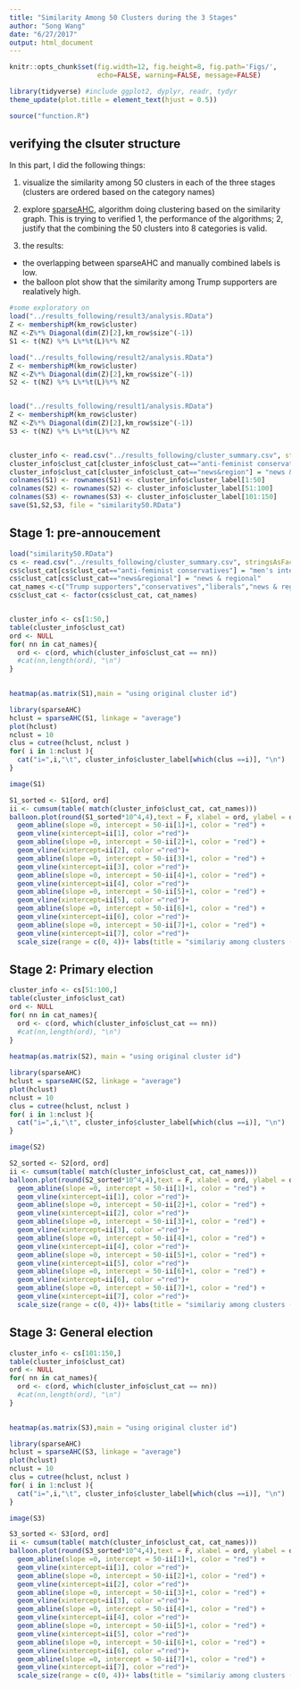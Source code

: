 ```yaml
---
title: "Similarity Among 50 Clusters during the 3 Stages"
author: "Song Wang"
date: "6/27/2017"
output: html_document
---
```



```r
knitr::opts_chunk$set(fig.width=12, fig.height=8, fig.path='Figs/',
                      echo=FALSE, warning=FALSE, message=FALSE)

library(tidyverse) #include ggplot2, dyplyr, readr, tydyr
theme_update(plot.title = element_text(hjust = 0.5))

source("function.R")
```


## verifying the clsuter structure 

In this part, I did the following things:

1. visualize the similarity among 50 clusters in each of the three stages (clusters are ordered based on the category names)

2. explore [sparseAHC](https://github.com/khabbazian/sparseAHC), algorithm doing clustering based on the similarity graph. This is trying to verified 1, the performance of the algorithms; 2, justify that the combining the 50 clusters into 8 categories is valid.

3. the results: 
  + the overlapping between sparseAHC and manually combined labels is low.
  + the balloon plot show that the similarity among Trump supporters are realatively high.
  
  
  

```r
 
#some exploratory on 
load("../results_following/result3/analysis.RData")
Z <- membershipM(km_row$cluster)
NZ <-Z%*% Diagonal(dim(Z)[2],km_row$size^(-1))
S1 <- t(NZ) %*% L%*%t(L)%*% NZ

load("../results_following/result2/analysis.RData")
Z <- membershipM(km_row$cluster)
NZ <-Z%*% Diagonal(dim(Z)[2],km_row$size^(-1))
S2 <- t(NZ) %*% L%*%t(L)%*% NZ


load("../results_following/result1/analysis.RData")
Z <- membershipM(km_row$cluster)
NZ <-Z%*% Diagonal(dim(Z)[2],km_row$size^(-1))
S3 <- t(NZ) %*% L%*%t(L)%*% NZ


cluster_info <- read.csv("../results_following/cluster_summary.csv", stringsAsFactors = F)
cluster_info$clust_cat[cluster_info$clust_cat=="anti-feminist conservatives"] = "men's interests"
cluster_info$clust_cat[cluster_info$clust_cat=="news&region"] = "news & region"
colnames(S1) <- rownames(S1) <- cluster_info$cluster_label[1:50]
colnames(S2) <- rownames(S2) <- cluster_info$cluster_label[51:100]
colnames(S3) <- rownames(S3) <- cluster_info$cluster_label[101:150]
save(S1,S2,S3, file = "similarity50.RData")

```

## Stage 1:  pre-annoucement

```r
load("similarity50.RData")
cs <- read.csv("../results_following/cluster_summary.csv", stringsAsFactors = F)
cs$clust_cat[cs$clust_cat=="anti-feminist conservatives"] = "men's interests"
cs$clust_cat[cs$clust_cat=="news&regional"] = "news & regional"
cat_names <-c("Trump supporters","conservatives","liberals","news & regional","men's interests", "international","non-political", "other countries")
cs$clust_cat <- factor(cs$clust_cat, cat_names)


cluster_info <- cs[1:50,]
table(cluster_info$clust_cat)
ord <- NULL
for( nn in cat_names){
  ord <- c(ord, which(cluster_info$clust_cat == nn))
  #cat(nn,length(ord), "\n")
}

  
heatmap(as.matrix(S1),main = "using original cluster id")

library(sparseAHC)
hclust = sparseAHC(S1, linkage = "average")
plot(hclust)
nclust = 10
clus = cutree(hclust, nclust )
for( i in 1:nclust ){
  cat("i=",i,"\t", cluster_info$cluster_label[which(clus ==i)], "\n")
}

image(S1) 

S1_sorted <- S1[ord, ord]
ii <- cumsum(table( match(cluster_info$clust_cat, cat_names)))
balloon.plot(round(S1_sorted*10^4,4),text = F, xlabel = ord, ylabel = ord)+
  geom_abline(slope =0, intercept = 50-ii[1]+1, color = "red") +
  geom_vline(xintercept=ii[1], color ="red")+
  geom_abline(slope =0, intercept = 50-ii[2]+1, color = "red") +
  geom_vline(xintercept=ii[2], color ="red")+
  geom_abline(slope =0, intercept = 50-ii[3]+1, color = "red") +
  geom_vline(xintercept=ii[3], color ="red")+
  geom_abline(slope =0, intercept = 50-ii[4]+1, color = "red") +
  geom_vline(xintercept=ii[4], color ="red")+
  geom_abline(slope =0, intercept = 50-ii[5]+1, color = "red") +
  geom_vline(xintercept=ii[5], color ="red")+
  geom_abline(slope =0, intercept = 50-ii[6]+1, color = "red") +
  geom_vline(xintercept=ii[6], color ="red")+
  geom_abline(slope =0, intercept = 50-ii[7]+1, color = "red") +
  geom_vline(xintercept=ii[7], color ="red")+
  scale_size(range = c(0, 4))+ labs(title = "similariy among clusters (in 1e-4)")


```

## Stage 2: Primary election

```r
cluster_info <- cs[51:100,]
table(cluster_info$clust_cat)
ord <- NULL
for( nn in cat_names){
  ord <- c(ord, which(cluster_info$clust_cat == nn))
  #cat(nn,length(ord), "\n")
}
  
heatmap(as.matrix(S2), main = "using original cluster id")

library(sparseAHC)
hclust = sparseAHC(S2, linkage = "average")
plot(hclust)
nclust = 10
clus = cutree(hclust, nclust )
for( i in 1:nclust ){
  cat("i=",i,"\t", cluster_info$cluster_label[which(clus ==i)], "\n")
}

image(S2) 

S2_sorted <- S2[ord, ord]
ii <- cumsum(table( match(cluster_info$clust_cat, cat_names)))
balloon.plot(round(S2_sorted*10^4,4),text = F, xlabel = ord, ylabel = ord)+
  geom_abline(slope =0, intercept = 50-ii[1]+1, color = "red") +
  geom_vline(xintercept=ii[1], color ="red")+
  geom_abline(slope =0, intercept = 50-ii[2]+1, color = "red") +
  geom_vline(xintercept=ii[2], color ="red")+
  geom_abline(slope =0, intercept = 50-ii[3]+1, color = "red") +
  geom_vline(xintercept=ii[3], color ="red")+
  geom_abline(slope =0, intercept = 50-ii[4]+1, color = "red") +
  geom_vline(xintercept=ii[4], color ="red")+
  geom_abline(slope =0, intercept = 50-ii[5]+1, color = "red") +
  geom_vline(xintercept=ii[5], color ="red")+
  geom_abline(slope =0, intercept = 50-ii[6]+1, color = "red") +
  geom_vline(xintercept=ii[6], color ="red")+
  geom_abline(slope =0, intercept = 50-ii[7]+1, color = "red") +
  geom_vline(xintercept=ii[7], color ="red")+
  scale_size(range = c(0, 4))+ labs(title = "similariy among clusters (in 1e-4)")

```

## Stage 3: General election

```r
cluster_info <- cs[101:150,]
table(cluster_info$clust_cat)
ord <- NULL
for( nn in cat_names){
  ord <- c(ord, which(cluster_info$clust_cat == nn))
  #cat(nn,length(ord), "\n")
}

  
heatmap(as.matrix(S3),main = "using original cluster id")

library(sparseAHC)
hclust = sparseAHC(S3, linkage = "average")
plot(hclust)
nclust = 10
clus = cutree(hclust, nclust )
for( i in 1:nclust ){
  cat("i=",i,"\t", cluster_info$cluster_label[which(clus ==i)], "\n")
}

image(S3) 

S3_sorted <- S3[ord, ord]
ii <- cumsum(table( match(cluster_info$clust_cat, cat_names)))
balloon.plot(round(S3_sorted*10^4,4),text = F, xlabel = ord, ylabel = ord)+
  geom_abline(slope =0, intercept = 50-ii[1]+1, color = "red") +
  geom_vline(xintercept=ii[1], color ="red")+
  geom_abline(slope =0, intercept = 50-ii[2]+1, color = "red") +
  geom_vline(xintercept=ii[2], color ="red")+
  geom_abline(slope =0, intercept = 50-ii[3]+1, color = "red") +
  geom_vline(xintercept=ii[3], color ="red")+
  geom_abline(slope =0, intercept = 50-ii[4]+1, color = "red") +
  geom_vline(xintercept=ii[4], color ="red")+
  geom_abline(slope =0, intercept = 50-ii[5]+1, color = "red") +
  geom_vline(xintercept=ii[5], color ="red")+
  geom_abline(slope =0, intercept = 50-ii[6]+1, color = "red") +
  geom_vline(xintercept=ii[6], color ="red")+
  geom_abline(slope =0, intercept = 50-ii[7]+1, color = "red") +
  geom_vline(xintercept=ii[7], color ="red")+
  scale_size(range = c(0, 4))+ labs(title = "similariy among clusters (in 1e-4)")

```